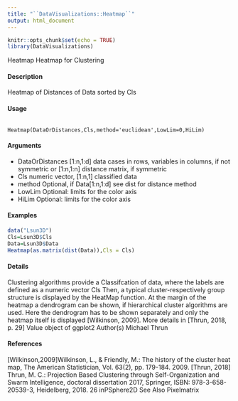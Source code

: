```yaml
---
title: "``DataVisualizations::Heatmap``"
output: html_document
---
```




```r
knitr::opts_chunk$set(echo = TRUE)
library(DataVisualizations)
```

Heatmap Heatmap for Clustering

#### Description
Heatmap of Distances of Data sorted by Cls

#### Usage
<pre><code>
Heatmap(DataOrDistances,Cls,method='euclidean',LowLim=0,HiLim)
</code></pre>

#### Arguments
* DataOrDistances
[1:n,1:d] data cases in rows, variables in columns, if not symmetric or
[1:n,1:n] distance matrix, if symmetric
* Cls numeric vector, [1:n,1] classified data
* method Optional, if Data[1:n,1:d] see dist for distance method
* LowLim Optional: limits for the color axis
* HiLim Optional: limits for the color axis


#### Examples
```r
data("Lsun3D")
Cls=Lsun3D$Cls
Data=Lsun3D$Data
Heatmap(as.matrix(dist(Data)),Cls = Cls)
```

#### Details
Clustering algorithms provide a Classifcation of data, where the labels are defined as a numeric
vector Cls
Then, a typical cluster-respectively group structure is displayed by the HeatMap function. At the
margin of the heatmap a dendrogram can be shown, if hierarchical cluster algorithms are used.
Here the dendrogram has to be shown separately and only the heatmap itself is displayed [Wilkinson,
2009].
More details in [Thrun, 2018, p. 29]
Value
object of ggplot2
Author(s)
Michael Thrun

#### References
[Wilkinson,2009]Wilkinson, L., & Friendly, M.: The history of the cluster heat map, The American
Statistician, Vol. 63(2), pp. 179-184. 2009.
[Thrun, 2018] Thrun, M. C.: Projection Based Clustering through Self-Organization and Swarm
Intelligence, doctoral dissertation 2017, Springer, ISBN: 978-3-658-20539-3, Heidelberg, 2018.
26 inPSphere2D
See Also
Pixelmatrix

